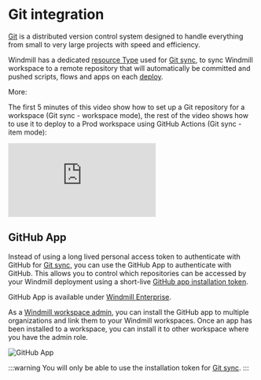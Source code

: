 
# Git integration

[Git](https://git-scm.com/) is a distributed version control system designed to handle everything from small to very large projects with speed and efficiency.

Windmill has a dedicated [resource Type](https://hub.windmill.dev/resource_types/135/git_repository) used for [Git sync](../advanced/11_git_sync/index.mdx), to sync Windmill workspace to a remote repository that will automatically be committed and pushed scripts, flows and apps on each [deploy](../core_concepts/0_draft_and_deploy/index.mdx).

More:

<div className="grid grid-cols-2 gap-6 mb-4">
	<DocCard
		title="Git sync"
		description="Connect a Windmill workspace to a Git repository to automatically commit and push scripts, flows and apps to the repository on each deploy."
		href="/docs/advanced/git_sync"
	/>
</div>

The first 5 minutes of this video show how to set up a Git repository for a workspace (Git sync - workspace mode), the rest of the video shows how to use it to deploy to a Prod workspace using GitHub Actions (Git sync - item mode):

<iframe
	style={{ aspectRatio: '16/9' }}
	src="https://www.youtube.com/embed/es8FUC2M73o"
	title="Deploy to a Prod Workspace using a Git Workflow"
	frameBorder="0"
	allow="accelerometer; autoplay; clipboard-write; encrypted-media; gyroscope; picture-in-picture; web-share"
	allowFullScreen
	className="border-2 rounded-lg object-cover w-full dark:border-gray-800"
></iframe>

## GitHub App

Instead of using a long lived personal access token to authenticate with GitHub for [Git sync](../advanced/11_git_sync/index.mdx), you can use the GitHub App to authenticate with GitHub. This allows you to control which repositories can be accessed by your Windmill deployment using a short-live [GitHub app installation token](https://docs.github.com/en/apps/creating-github-apps/authenticating-with-a-github-app/authenticating-as-a-github-app-installation).

GitHub App is available under [Windmill Enterprise](/pricing).

As a [Windmill workspace admin](https://www.windmill.dev/docs/core_concepts/roles_and_permissions#admin), you can install the GitHub app to multiple organizations and link them to your Windmill workspaces. Once an app has been installed to a workspace, you can install it to other workspace where you have the admin role.

![GitHub App](/integrations/visual_elements/github_app_installation.png.webp)

:::warning
You will only be able to use the installation token for [Git sync](../advanced/11_git_sync/index.mdx).
:::
